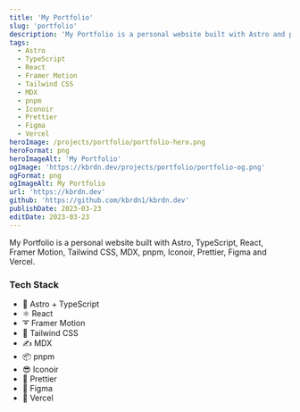 ```yaml
---
title: 'My Portfolio'
slug: 'portfolio'
description: 'My Portfolio is a personal website built with Astro and pnpm.'
tags:
  - Astro
  - TypeScript
  - React
  - Framer Motion
  - Tailwind CSS
  - MDX
  - pnpm
  - Iconoir
  - Prettier
  - Figma
  - Vercel
heroImage: /projects/portfolio/portfolio-hero.png
heroFormat: png
heroImageAlt: 'My Portfolio'
ogImage: 'https://kbrdn.dev/projects/portfolio/portfolio-og.png'
ogFormat: png
ogImageAlt: My Portfolio
url: 'https://kbrdn.dev'
github: 'https://github.com/kbrdn1/kbrdn.dev'
publishDate: 2023-03-23
editDate: 2023-03-23
---
```


My Portfolio is a personal website built with Astro, TypeScript, React, Framer Motion, Tailwind CSS, MDX, pnpm, Iconoir, Prettier, Figma and Vercel.

### Tech Stack

- 🚀 Astro + TypeScript
- ⚛️ React
- ➰ Framer Motion
- 🍃 Tailwind CSS
- ✍ MDX
- 📦 pnpm
- 😎 Iconoir
- 📝 Prettier
- 🎨 Figma
- 🔺 Vercel